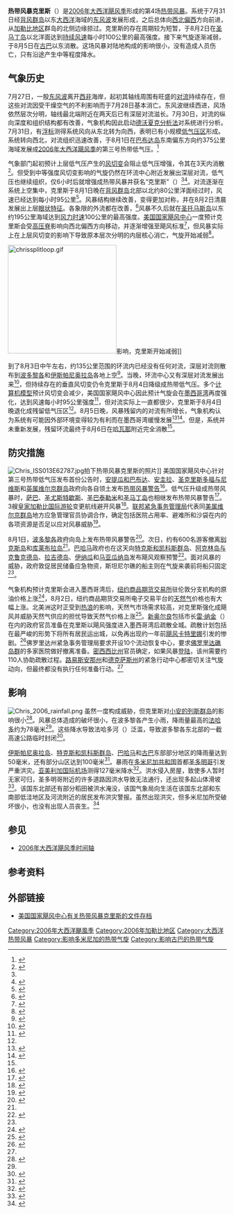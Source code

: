 {{noteTA
|G1=USState
}}
{{Infobox Hurricane
| Name=热带风暴克里斯<br />{{lang|en|Tropical Storm Chris}}
| Type=热带风暴
| Year=2006
| Basin=Atl
| Image location=03L Chris 2006.jpg
| Image name=2006年8月2日热带风暴克里斯的卫星图像
| Formed=2006年8月1日
| Dissipated=2006年8月4日
| 1-min winds=55
| Pressure=1001
| Damages= Minimal
| Inflated=
| Fatalities=无报道
| Areas=[[背风群岛_(加勒比海)|背风群岛]]、[[波多黎各|波多黎各]]、[[特克斯和凯科斯群岛|特克斯和凯科斯群岛]]、[[伊斯帕尼奥拉岛|伊斯帕尼奥拉岛]]、[[巴哈马|巴哈马]]、[[古巴|古巴]]东部
| Hurricane season=[[2006年大西洋飓风季|2006年大西洋飓风季]]
}}
'''热带风暴克里斯'''（{{lang-en|Tropical Storm Chris}}）是[[2006年大西洋飓风季|2006年大西洋飓风季]]形成的第4场[[热带气旋|热带风暴]]。系统于7月31日经[[背风群岛_(加勒比海)|背风群岛]]以东[[大西洋|大西洋]]海域的[[东风波|东风波]]发展形成，之后总体向[[罗盘方位|西北偏西]]方向前进，从[[加勒比地区|加勒比地区]]群岛的北侧边缘掠过。克里斯的存在周期较为短暂，于8月2日在[[圣马丁岛_(加勒比海)|圣马丁岛]]以北洋面达到[[最大持续风速|持续风速]]每小时100公里的最高强度。接下来气旋逐渐减弱，于8月5日在[[古巴|古巴]]以东消散。这场风暴对陆地构成的影响很小，没有造成人员伤亡，只有沿途产生中等程度降水。

== 气象历史 ==
{{storm path|Chris 2006 track.png}}
7月27日，一股[[东风波|东风波]]离开[[非洲|西非]]海岸，起初其轴线周围有旺盛的[[对流|对流]]持续存在，但这些对流因受干燥空气的不利影响而于7月28日基本消亡。东风波继续西进，风场依然层次分明，轴线最北端附近在两天后已有深层对流滋长。7月30日，对流的纵向深度和组织结构都有改善，气象机构因此启动[[德沃夏克分析法|德沃夏克分析法]]对系统进行分析。7月31日，有[[浮标_(航路标识)|浮标]]测得系统风向从东北转为向西，表明已有小规模[[低气压|低气压区]]形成。系统转向西北，对流组织迅速改善，于8月1日在[[巴布达岛|巴布达岛]]东南偏东方向约375公里海域发展成[[2006年大西洋飓风季|2006年大西洋飓风季]]的第三号热带低气压。<ref name="tcr">{{cite report | author = Stacy Stewart | year = 2006 | title = Tropical Storm Chris Tropical Cyclone Report | accessdate = 2010-06-16 | publisher = National Hurricane Center | archivedate = 2010-06-16 | format = [[PDF|PDF]] | deadurl = yes | url = http://www.nhc.noaa.gov/pdf/TCR-AL032006_Chris.pdf | archiveurl = https://web.archive.org/web/20100616171223/http://www.nhc.noaa.gov/pdf/TCR-AL032006_Chris.pdf | date =  }}</ref>

气象部门起初预计上层低气压产生的[[风切变|风切变]]会阻止低气压增强，令其在3天内消散<ref name="nhcdisc1">{{cite report | author = Franklin | year = 2006 | title = Tropical Depression Three Discussion One | publisher = National Hurricane Center | accessdate = 2015-11-07 | url = http://www.nhc.noaa.gov/archive/2006/al03/al032006.discus.001.shtml? | archivedate = 2015-10-02 | archiveurl = https://web.archive.org/web/20151002114023/http://www.nhc.noaa.gov/archive/2006/al03/al032006.discus.001.shtml | deadurl = no | date =  }}</ref>。但受到中等强度风切变影响的气旋仍然在环流中心附近发展出深层对流，低气压也继续组织，仅6小时后就增强成热带风暴并获名“克里斯”（{{lang|en|Chris}}）<ref name="tcr" /><ref name="nhcdisc2">{{cite report | author = Stewart | year = 2006 | title = Tropical Storm Chris Discussion Two | publisher = National Hurricane Center | accessdate = 2015-11-07 | archiveurl = https://web.archive.org/web/20151002114038/http://www.nhc.noaa.gov/archive/2006/al03/al032006.discus.002.shtml | deadurl = no | url = http://www.nhc.noaa.gov/archive/2006/al03/al032006.discus.002.shtml? | archivedate = 2015-10-02 | date =  }}</ref>。对流逐渐在系统上空集中，克里斯于8月1日晚在[[背风群岛_(加勒比海)|背风群岛]]北部以北约80公里洋面经过时，风速已经达到每小时95公里<ref name="nhcdisc3">{{cite report | author = Knabb | year = 2006 | title = Tropical Storm Chris Discussion Six | publisher = National Hurricane Center | accessdate = 2015-11-07 | url = http://www.nhc.noaa.gov/archive/2006/al03/al032006.discus.006.shtml? | archivedate = 2015-10-02 | deadurl = no | archiveurl = https://web.archive.org/web/20151002114044/http://www.nhc.noaa.gov/archive/2006/al03/al032006.discus.006.shtml | date =  }}</ref>。风暴结构继续改善，变得更加对称，并在8月2日清晨发展出上层[[风眼|眼状特征]]。各象限的外流都在改善，<ref name="nhcdisc4">{{cite report | author = Stewart | year = 2006 | title = Tropical Storm Chris Discussion Seven | archiveurl = https://web.archive.org/web/20151002114102/http://www.nhc.noaa.gov/archive/2006/al03/al032006.discus.007.shtml | deadurl = no | accessdate = 2006-08-24 | url = http://www.nhc.noaa.gov/archive/2006/al03/al032006.discus.007.shtml? | publisher = National Hurricane Center | archivedate = 2015-10-02 | date =  }}</ref>风暴不久后就在[[圣托马斯岛_(美属维尔京群岛)|圣托马斯岛]]以东约195公里海域达到[[最大持续风速|风力时速]]100公里的最高强度。[[国家飓风中心|美国国家飓风中心]]一度预计克里斯会受[[高压脊|高压脊]]影响向西北偏西方向移动，并逐渐增强至飓风标准<ref name="nhcdisc5">{{cite report | author = Pasch | year = 2006 | title = Tropical Storm Chris Discussion Eight | publisher = National Hurricane Center | accessdate = 2015-11-07 | archiveurl = https://web.archive.org/web/20151002114103/http://www.nhc.noaa.gov/archive/2006/al03/al032006.discus.008.shtml | deadurl = no | url = http://www.nhc.noaa.gov/archive/2006/al03/al032006.discus.008.shtml? | archivedate = 2015-10-02 | date =  }}</ref>，但风暴实际上在上层风切变的影响下导致原本层次分明的内层核心消亡，气旋开始减弱<ref name="nhcdisc6">{{cite report | author = Pasch | year = 2006 | title = Tropical Storm Chris Discussion Nine | publisher = National Hurricane Center | archiveurl = https://web.archive.org/web/20151002114104/http://www.nhc.noaa.gov/archive/2006/al03/al032006.discus.009.shtml | deadurl = no | accessdate = 2015-11-07 | url = http://www.nhc.noaa.gov/archive/2006/al03/al032006.discus.009.shtml? | archivedate = 2015-10-02 | date =  }}</ref>。

[[File:chrissplitloop.gif|250px]]影响，克里斯开始减弱]]

到了8月3日中午左右，约135公里范围的环流内已经没有任何对流，深层对流则散布到[[波多黎各|波多黎各]]和[[伊斯帕尼奥拉岛|伊斯帕尼奥拉岛]]各地上空<ref name="nhcdisc8">{{cite report | author = Pasch | year = 2006 | title = Tropical Storm Chris Discussion Twelve | publisher = National Hurricane Center | accessdate = 2015-11-07 | archivedate = 2015-10-02 | deadurl = no | archiveurl = https://web.archive.org/web/20151002114121/http://www.nhc.noaa.gov/archive/2006/al03/al032006.discus.012.shtml | url = http://www.nhc.noaa.gov/archive/2006/al03/al032006.discus.012.shtml? | date =  }}</ref>。当晚，环流中心又有深层对流发展出来<ref name="nhcdisc9">{{cite report | author1 = Blake | author2 = Knabb | year = 2006 | title = Tropical Storm Chris Discussion Fourteen | publisher = National Hurricane Center | accessdate = 2015-10-07 | archivedate = 2015-10-02 | archiveurl = https://web.archive.org/web/20151002114123/http://www.nhc.noaa.gov/archive/2006/al03/al032006.discus.014.shtml | url = http://www.nhc.noaa.gov/archive/2006/al03/al032006.discus.014.shtml? | deadurl = no | date =  }}</ref>，但持续存在的垂直风切变仍令克里斯于8月4日降级成热带低气压。多个[[天气预报|计算机模型]]预计风切变会减少，美国国家飓风中心因此预计气旋会在[[墨西哥湾|墨西哥湾]]再度强化，达到风速每小时95公里强度<ref name="nhcdisc10">{{cite report | author1 = Brown | author2 = Beven | year = 2006 | title = Tropical Depression Chris Discussion Sixteen | publisher = National Hurricane Center | accessdate = 2015-11-07 | url = http://www.nhc.noaa.gov/archive/2006/al03/al032006.discus.016.shtml? | archiveurl = https://web.archive.org/web/20151002114143/http://www.nhc.noaa.gov/archive/2006/al03/al032006.discus.016.shtml | deadurl = no | archivedate = 2015-10-02 | date =  }}</ref>，但对流实际上一直都很少，克里斯于8月4日晚退化成残留低气压区<ref name="tcr" />。8月5日晚，风暴残留内的对流有所增长，气象机构认为系统有可能因外部环境变得较为有利而在墨西哥湾缓慢发展<ref name="aug5two">{{cite report | author1 = Mainelli | author2 = Bevin | year = 2006 | title = August 5 Tropical Weather Outlook | publisher = National Hurricane Center}}</ref><ref name="aug6two">{{cite report | author = Stewart | year = 2006 | title = August 6 Tropical Weather Outlook | publisher = National Hurricane Center}}</ref>。但是，系统并未重新发展，残留环流最终于8月6日在[[哈瓦那|哈瓦那]]附近完全消散<ref name="tcr" />。

== 防灾措施 ==
[[File:Chris_ISS013E62787.jpg|thumb]]拍下热带风暴克里斯的照片]]
美国国家飓风中心针对第三号热带低气压发布首份公告时，[[安提瓜和巴布达|安提瓜和巴布达]]、[[安圭拉|安圭拉]]、[[圣克里斯多福与尼维斯|圣克里斯多福与尼维斯]]和[[英属维尔京群岛|英属维尔京群岛]]政府向各自领土发布[[热带气旋警告|热带风暴警告]]<ref name="nhcadv1">{{cite report | author = Franklin | year = 2006 | title = Tropical Depression Three Public Advisory One | publisher = National Hurricane Center | accessdate = 2015-11-07 | url = http://www.nhc.noaa.gov/archive/2006/al03/al032006.public.001.shtml? | archiveurl = https://web.archive.org/web/20151002114022/http://www.nhc.noaa.gov/archive/2006/al03/al032006.public.001.shtml | deadurl = no | archivedate = 2015-10-02 | date =  }}</ref>。低气压升级成热带风暴时，[[萨巴_(荷兰)|萨巴]]、[[圣尤斯特歇斯|圣尤斯特歇斯]]、[[圣巴泰勒米|圣巴泰勒米]]和[[圣马丁岛_(加勒比海)|圣马丁岛]]也相继发布热带风暴警告<ref name="nhcadv2">{{cite report | author = Stewart | year = 2006 | title = Tropical Storm Chris Public Advisory Two | publisher = National Hurricane Center | accessdate = 2015-11-07 | archivedate = 2015-10-02 | deadurl = no | archiveurl = https://web.archive.org/web/20151002114031/http://www.nhc.noaa.gov/archive/2006/al03/al032006.public.002.shtml | url = http://www.nhc.noaa.gov/archive/2006/al03/al032006.public.002.shtml? | date =  }}</ref>。3艘[[皇家加勒比国际游轮|皇家加勒比国际游轮]]变更航线避开风暴<ref name="cnn">{{cite news | agency = [[美联社|Associated Press]] | year = 2006 | title = Tropical Storm Chris loses steam | url = http://www.caribbean-on-line.com/hurricanes/archives/2006/08/tropical_storm_chris_loses_steam.html | accessdate = 2008-09-07 | archivedate = 2008-09-07 | deadurl = yes | work = caribbean-on-line.com | archiveurl = https://web.archive.org/web/20080907143240/http://www.caribbean-on-line.com/hurricanes/archives/2006/08/tropical_storm_chris_loses_steam.html }}</ref>。[[联邦紧急事务管理局|联邦紧急事务管理局]]代表同[[美属维尔京群岛|美属维尔京群岛]]地方应急管理官员协调合作，确定包括医院占用率、避难所和沙袋在内的各项资源是否足以应对风暴威胁<ref name="fema">{{cite web | author = FEMA | year = 2006 | title = National Situation Update | accessdate = 2012-07-03 | url = http://www.fema.gov/emergency/reports/2006/nat080306.shtm | archiveurl = https://web.archive.org/web/20120703215146/http://www.fema.gov/emergency/reports/2006/nat080306.shtm | deadurl = yes | archivedate = 2012-07-03 }}</ref>。

8月1日，[[波多黎各|波多黎各]]政府向岛上发布热带风暴警告<ref name="nhvad4">{{cite report | author = Pasch | year = 2006 | title = Tropical Storm Chris Public Advisory Four | publisher = National Hurricane Center | accessdate = 2015-11-07 | archiveurl = https://web.archive.org/web/20151002114034/http://www.nhc.noaa.gov/archive/2006/al03/al032006.public.004.shtml | deadurl = no | url = http://www.nhc.noaa.gov/archive/2006/al03/al032006.public.004.shtml? | archivedate = 2015-10-02 | date =  }}</ref>。次日，约有600名游客撤离[[别克斯岛|别克斯岛]]和[[库莱布拉岛|库莱布拉岛]]<ref name="cnn" />。[[巴哈马|巴哈马]]政府也在这天向[[特克斯和凯科斯群岛|特克斯和凯科斯群岛]]、[[阿克林岛与克鲁克德岛|阿克林岛与克鲁克德岛]]、[[拉吉德岛|拉吉德岛]]、[[伊纳瓜|伊纳瓜]]和[[马亚瓜纳岛|马亚瓜纳岛]]发布飓风观察预警<ref name="nhcadv8">{{cite report | author = Pasch | year = 2006 | title = Tropical Storm Chris Public Advisory Eight | archiveurl = https://web.archive.org/web/20151002114058/http://www.nhc.noaa.gov/archive/2006/al03/al032006.public.008.shtml | deadurl = no | archivedate = 2015-10-02 | publisher = National Hurricane Center | accessdate = 2015-11-07 | url = http://www.nhc.noaa.gov/archive/2006/al03/al032006.public.008.shtml? | date =  }}</ref>。面对风暴的威胁，政府敦促居民储备应急物资，斯坦尼尔礁的船主则在气旋来袭前将船只固定<ref name="cnn" />。

气象机构预计克里斯会进入墨西哥湾后，[[纽约商品期货交易所|纽约商品期货交易所]]驻伦敦分支机构的原油价格上涨<ref name="fe_oil">{{cite news | title = Oil surges as Storm Chris heads toward Gulf of Mexico | date = 2006-08-01 | archiveurl = https://web.archive.org/web/20061019005810/http://www.financialexpress.com/fe_full_story.php?content_id=136007 | deadurl = yes | publisher = Financial Express | url = http://www.financialexpress.com/fe_full_story.php?content_id=136007 | archivedate = 2006-10-19 | accessdate = 2015-11-08 }}</ref>，8月2日，纽约商品期货交易所电子交易平台的[[天然气|天然气]]价格也有大幅上涨。北美洲这时正受到[[2006年北美洲热浪|热浪]]的影响，天然气市场需求较高，对克里斯强化成飓风并威胁天然气供应的担忧导致天然气价格上涨<ref name="bloom_natgas">{{cite news |title=Natural Gas Surges in New York on Hurricane Threat, Heat Wave |date=2006-08-02 |publisher=Bloomberg |archivedate=2012-10-15 |author=Geoffrey Smith |archiveurl=https://web.archive.org/web/20121015021359/http://www.bloomberg.com/apps/news?pid=newsarchive&sid=abwMe8IynKn4&refer=home |url=http://www.bloomberg.com/apps/news?pid=20601087&sid=abwMe8IynKn4&refer=home |deadurl=yes |accessdate=2015-11-08 }}</ref>。[[新奥尔良|新奥尔良]]包括市长[[雷·纳金|雷·纳金]]（{{lang|en|Ray Nagin}}）在内的政府官员准备在克里斯以飓风强度进入墨西哥湾后疏散全城。疏散计划包括在最严峻的形势下将所有居民运出城，以免再出现约一年前[[2005年颶風卡特里娜|飓风卡特里娜]]引发的惨剧。<ref name="msnbc">{{cite news |agency=[[路透社|Reuters]] |date=2006-08-03 |newspaper=New Zealand Herald |archiveurl=https://archive.is/20130223032855/http://www.nzherald.co.nz/world/news/article.cfm?c_id=2&objectid=10394343 |title=New Orleans nervously eyes tropical storm Chris |accessdate=2015-11-08 |deadurl=no |url=http://www.nzherald.co.nz/world/news/article.cfm?c_id=2&objectid=10394343 |archivedate=2013-02-23 }}</ref>佛罗里达州紧急事务管理局要求开设10个流动恢复中心，要求[[佛罗里达礁岛群|佛罗里达礁岛群]]的多家医院做好撤离准备。[[密西西比州|密西西比州]]官员确定，如果风暴[[登陆_(气象学)|登陆]]，该州需要约110人协助疏散过程。[[路易斯安那州|路易斯安那州]]和[[德克萨斯州|德克萨斯州]]的紧急行动中心都密切关注气旋动向，但最终都没有执行任何准备行动。<ref name="fema" />

== 影响 ==
[[File:Chris_2006_rainfall.png|thumb]]
虽然一度构成威胁，但克里斯对[[小安的列斯群岛|小安的列斯群岛]]的影响很小<ref>{{cite web | publisher = Caribbean Meteorological Organization | date = 2006-12-04 | title = Report of the Annual meeting of the Directors of Meteorological Services | accessdate = 2010-12-30 | url = http://www.cmo.org.tt/Docs/CMC46/pdfs/MET_DIRECTOR_REPORT_2006.pdf | archiveurl = https://web.archive.org/web/20120314060132/http://www.cmo.org.tt/Docs/CMC46/pdfs/MET_DIRECTOR_REPORT_2006.pdf | format = PDF | archivedate = 2012-03-14 | deadurl = no }}</ref>。风暴总体造成的破坏很小，在波多黎各产生小雨，降雨量最高的[[法哈多|法哈多]]约为78毫米<ref name="tcr" />。这些降水导致法哈多河（{{lang|en|Fajardo River}}）泛滥，导致波多黎各东北部的一截高速公路临时封闭<ref>{{cite news |author=Miranda Leitsinger |date=2006-08-04 |archiveurl=https://archive.is/20130209010539/http://www.washingtonpost.com/wp-dyn/content/article/2006/08/03/AR2006080301546.html |title=Tropical Storm Pushes Across Caribbean |agency=Associated Press |newspaper=[[华盛顿邮报|Washington Post]] |url=http://www.washingtonpost.com/wp-dyn/content/article/2006/08/03/AR2006080301546.html |accessdate=2015-11-08 |archivedate=2013-02-09 |deadurl=no }}</ref>。

[[伊斯帕尼奥拉岛|伊斯帕尼奥拉岛]]、[[特克斯和凯科斯群岛|特克斯和凯科斯群岛]]、[[巴哈马|巴哈马]]和[[古巴|古巴]]东部部分地区的降雨量达到50毫米，还有部分山区达到100毫米<ref name="zeenews">{{cite news | title = Tropical storm Chris wreaks havoc before downgrading | archiveurl = https://web.archive.org/web/20070928000403/http://www.zeenews.com/znnew/articles.asp?aid=313893&ssid=26&sid=ENV | date = 2006-08-06 | url = http://www.zeenews.com/znnew/articles.asp?aid=313893&ssid=26&sid=ENV | author = Zee News | accessdate = 2007-09-28 | archivedate = 2007-09-28 | deadurl = yes }}</ref>。暴雨在[[多米尼加|多米尼加共和国]]首都[[圣多明哥|圣多明哥]]引发严重洪灾。[[亚美利加国际机场|亚美利加国际机场]]测得127毫米降水<ref>{{cite report | author = DIRECCIóN GENERAL DE AERONáUTICA CIVIL | work = OFICINA NACIONAL DE METEOROLOGíA | title = RESUMEN TEMPORADA CICLóNICA 2006}}</ref>。洪水侵入房屋，致使多人暂时无家可归，圣多明哥附近的许多道路因洪水导致无法通行，还出现多起山体滑坡<ref name="domrep">{{cite news | author = Espacinsular | year = 2006 | title = Llueve torrencialmente y emiten alerta verde para 11 provincias por Chris | url = http://webcache.googleusercontent.com/search?q=cache:3yBqUCZbpokJ:espacinsular.org/article.php3%3Fid_article%3D2026+Llueve+torrencialmente+y+emiten+alerta+verde+para+11+provincias+por+Chris&hl=en&lr=&client=firefox-a&strip=0 }}{{Dead link|date=2018年8月 |bot=InternetArchiveBot |fix-attempted=yes }}</ref>。该国东北部还有部分稻田被洪水淹没，该国气象局向生活在该国东北部和东南部低洼地区及河流附近的居民发布洪灾警报。虽然出现洪灾，但多米尼加所受破坏很小，也没有出现人员丧生。<ref name="domrep2">{{cite news | author = Espancinsular | year = 2006 | title = "Chris" se alejó de República Dominicana pero dejó agua, inundaciones y daños menores | url = http://webcache.googleusercontent.com/search?q=cache:nN9mdIPuGNwJ:espacinsular.org/article.php3%3Fid_article%3D2034+Chris%E2%80%9D+se+alej%C3%B3+de+Rep%C3%BAblica+Dominicana+pero+dej%C3%B3+agua,+inundaciones+y+da%C3%B1os+menores&hl=en&gl=us&ct=clnk&cd=1&client=firefox-a }}{{Dead link|date=2018年8月 |bot=InternetArchiveBot |fix-attempted=yes }}</ref>

== 参见 ==
{{Portal|热带气旋}}
* [[2006年大西洋飓风季时间轴|2006年大西洋飓风季时间轴]]

== 参考资料 ==
{{Reflist|colwidth=30em}}

== 外部链接 ==
{{Commons category|Tropical Storm Chris (2006)}}
* [http://www.nhc.noaa.gov/archive/2006/CHRIS.shtml 美国国家飓风中心有关热带风暴克里斯的文件存档]{{Wayback|url=http://www.nhc.noaa.gov/archive/2006/CHRIS.shtml |date=20201018051436 }}

{{2006 Atlantic hurricane season buttons}}

{{DEFAULTSORT:Chris (2006)}}
[[Category:2006年大西洋颶風季|Category:2006年大西洋颶風季]]
[[Category:2006年加勒比地区|Category:2006年加勒比地区]]
[[Category:大西洋热带风暴|Category:大西洋热带风暴]]
[[Category:影响多米尼加的热带气旋|Category:影响多米尼加的热带气旋]]
[[Category:影响古巴的热带气旋|Category:影响古巴的热带气旋]]
{{Good article}}